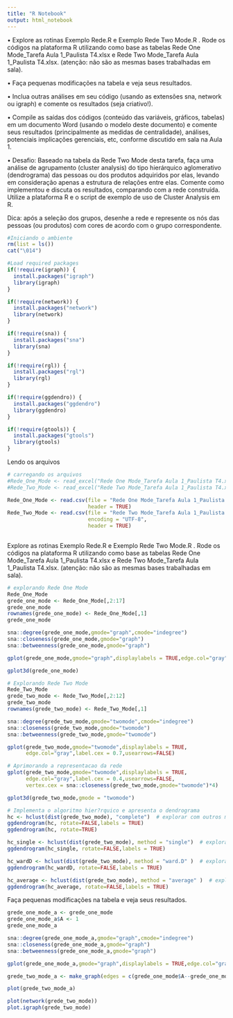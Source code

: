 ```yaml
---
title: "R Notebook"
output: html_notebook
---
```


•	Explore as rotinas Exemplo Rede.R e Exemplo Rede Two Mode.R . Rode os códigos na plataforma R utilizando como base as tabelas Rede One Mode_Tarefa Aula 1_Paulista T4.xlsx e Rede Two Mode_Tarefa Aula 1_Paulista T4.xlsx. (atenção: não são as mesmas bases trabalhadas em sala).

•	Faça pequenas modificações na tabela e veja seus resultados.

•	Inclua outras análises em seu código (usando as extensões sna, network ou igraph) e comente os resultados (seja criativo!).

•	Compile as saídas dos códigos (conteúdo das variáveis, gráficos, tabelas) em um documento Word (usando o modelo deste documento) e comente seus resultados (principalmente as medidas de centralidade), análises, potenciais implicações gerenciais, etc, conforme discutido em sala na Aula 1.

•	Desafio: Baseado na tabela da Rede Two Mode desta tarefa, faça uma análise de agrupamento (cluster analysis) do tipo hierárquico aglomerativo (dendrograma) das pessoas ou dos produtos adquiridos por elas, levando em consideração apenas a estrutura de relações entre elas. Comente como implementou e discuta os resultados, comparando com a rede construída. Utilize a plataforma R e o script de exemplo de uso de Cluster Analysis em R.

Dica: após a seleção dos grupos, desenhe a rede e represente os nós das pessoas (ou produtos) com cores de acordo com o grupo correspondente.

```r
#Iniciando o ambiente
rm(list = ls())
cat("\014") 
```

```r
#Load required packages
if(!require(igraph)) {
  install.packages("igraph")
  library(igraph)
}

if(!require(network)) {
  install.packages("network")
  library(network)
}

if(!require(sna)) {
  install.packages("sna")
  library(sna)
}

if(!require(rgl)) {
  install.packages("rgl")
  library(rgl)
}

if(!require(ggdendro)) {
  install.packages("ggdendro")
  library(ggdendro)
}

if(!require(gtools)) {
  install.packages("gtools")
  library(gtools)
}

```

Lendo os arquivos

```r
# carregando os arquivos
#Rede_One_Mode <- read_excel("Rede One Mode_Tarefa Aula 1_Paulista T4.xlsx")
#Rede_Two_Mode <- read_excel("Rede Two Mode_Tarefa Aula 1_Paulista T4.xlsx")

Rede_One_Mode <- read.csv(file = "Rede One Mode_Tarefa Aula 1_Paulista T4.csv", 
                          header = TRUE)
Rede_Two_Mode <- read.csv(file = "Rede Two Mode_Tarefa Aula 1_Paulista T4.csv", 
                          encoding = "UTF-8",
                          header = TRUE)
  
```

Explore as rotinas Exemplo Rede.R e Exemplo Rede Two Mode.R . Rode os códigos na plataforma R utilizando como base as tabelas Rede One Mode_Tarefa Aula 1_Paulista T4.xlsx e Rede Two Mode_Tarefa Aula 1_Paulista T4.xlsx. (atenção: não são as mesmas bases trabalhadas em sala). 

```r
# explorando Rede One Mode
Rede_One_Mode
grede_one_mode <- Rede_One_Mode[,2:17]
grede_one_mode
rownames(grede_one_mode) <- Rede_One_Mode[,1]
grede_one_mode

sna::degree(grede_one_mode,gmode="graph",cmode="indegree")
sna::closeness(grede_one_mode,gmode="graph")
sna::betweenness(grede_one_mode,gmode="graph")

gplot(grede_one_mode,gmode="graph",displaylabels = TRUE,edge.col="gray",usearrows=FALSE)

gplot3d(grede_one_mode)


```

```r
# Explorando Rede Two Mode
Rede_Two_Mode
grede_two_mode <- Rede_Two_Mode[,2:12]
grede_two_mode
rownames(grede_two_mode) <- Rede_Two_Mode[,1]

sna::degree(grede_two_mode,gmode="twomode",cmode="indegree")
sna::closeness(grede_two_mode,gmode="twomode")
sna::betweenness(grede_two_mode,gmode="twomode")

gplot(grede_two_mode,gmode="twomode",displaylabels = TRUE,
      edge.col="gray",label.cex = 0.7,usearrows=FALSE)

# Aprimorando a representacao da rede
gplot(grede_two_mode,gmode="twomode",displaylabels = TRUE,
      edge.col="gray",label.cex = 0.4,usearrows=FALSE,
      vertex.cex = sna::closeness(grede_two_mode,gmode="twomode")*4)

gplot3d(grede_two_mode,gmode = "twomode")

```

```r
# Implementa o algoritmo hier?rquico e apresenta o dendrograma
hc <- hclust(dist(grede_two_mode), "complete")  # explorar com outros m?todos de dist?ncia
ggdendrogram(hc, rotate=FALSE,labels = TRUE)
ggdendrogram(hc, rotate=TRUE)

hc_single <- hclust(dist(grede_two_mode), method = "single")  # explorar com outros m?todos de dist?ncia
ggdendrogram(hc_single, rotate=FALSE,labels = TRUE)

hc_wardD <- hclust(dist(grede_two_mode), method = "ward.D" )  # explorar com outros m?todos de dist?ncia
ggdendrogram(hc_wardD, rotate=FALSE,labels = TRUE)

hc_average <- hclust(dist(grede_two_mode), method = "average" )  # explorar com outros m?todos de dist?ncia
ggdendrogram(hc_average, rotate=FALSE,labels = TRUE)


```

Faça pequenas modificações na tabela e veja seus resultados.

```r
grede_one_mode_a <- grede_one_mode
grede_one_mode_a$A <- 1
grede_one_mode_a

sna::degree(grede_one_mode_a,gmode="graph",cmode="indegree")
sna::closeness(grede_one_mode_a,gmode="graph")
sna::betweenness(grede_one_mode_a,gmode="graph")

gplot(grede_one_mode_a,gmode="graph",displaylabels = TRUE,edge.col="gray",usearrows=FALSE)

```

```r

grede_two_mode_a <- make_graph(edges = c(grede_one_mode$A--grede_one_mode$B--grede_one_mode$C--grede_one_mode$D--grede_one_mode$E--grede_one_mode$F--grede_one_mode$G--grede_one_mode$H--grede_one_mode$I--grede_one_mode$J--grede_one_mode$K--grede_one_mode$L--grede_one_mode$M--grede_one_mode$N--grede_one_mode$O--grede_one_mode$P)+1,n = 5)

plot(grede_two_mode_a)

```


```r
plot(network(grede_two_mode))
plot.igraph(grede_two_mode)

```
